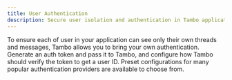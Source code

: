 ```yaml
---
title: User Authentication
description: Secure user isolation and authentication in Tambo applications.
---
```


To ensure each of user in your application can see only their own threads and messages, Tambo allows you to bring your own authentication. Generate an auth token and pass it to Tambo, and configure how Tambo should verify the token to get a user ID. Preset configurations for many popular authentication providers are available to choose from.


<LearnMore
  title="More about authentication"
  description="Learn how to use your auth system with Tambo"
  href="/docs/concept-details/user-authentication"
/>
